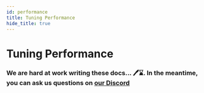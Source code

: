 ```yaml
---
id: performance
title: Tuning Performance
hide_title: true
---
```


<!-- COPY DOCS -->
<!-- ./community/supertokens-core/self-hosted/performance.mdx -->

# Tuning Performance

### We are hard at work writing these docs... 🖊️⌛. In the meantime, you can ask us questions on [our Discord](https://supertokens.com/discord)

<!-- [comment]: <> (TODO:)
[comment]: <> (Server performance -> thread pool size)
[comment]: <> (Database performance -> connection pool size)
[comment]: <> (Multiple SuperTokens instances -> round robin on SDK level) -->
